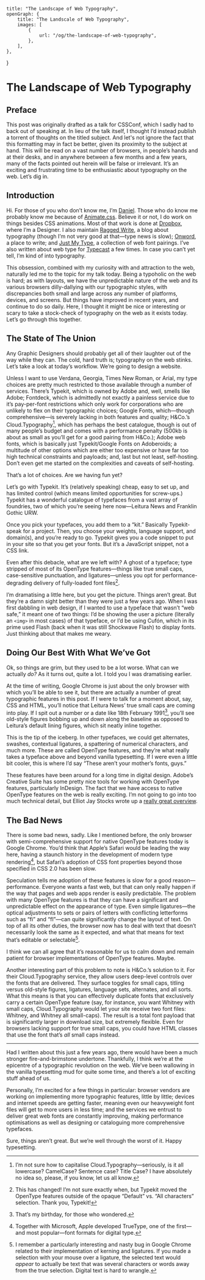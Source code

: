     title: "The Landscape of Web Typography",
    openGraph: {
        title: "The Landscale of Web Typography",
        images: [
            {
                url: "/og/the-landscape-of-web-typography",
            },
        ],
    },
}

# The Landscape of Web Typography

## Preface

This post was originally drafted as a talk for CSSConf, which I sadly had to
back out of speaking at. In lieu of the talk itself, I thought I’d instead
publish a torrent of thoughts on the titled subject. And let's not ignore the
fact that this formatting may in fact be better, given its proximity to the
subject at hand. This will be read on a vast number of browsers, in people’s
hands and at their desks, and in anywhere between a few months and a few years,
many of the facts pointed out herein will be false or irrelevant. It’s an
exciting and frustrating time to be enthusiastic about typography on the web.
Let’s dig in.

## Introduction

Hi. For those of you who don’t know me, I’m [Daniel](http://daneden.me). Those
who do know me probably know me because of
[Animate.css](http://daneden.github.io/animate.css). Believe it or not, I do
work on things besides CSS animations. Most of that work is done at
[Dropbox](https://dropbox.com), where I’m a Designer. I also maintain
[Ragged Write](http://raggedwrite.net), a blog about typography (though I’m not
very good at that—type news is slow); [Onword](http://onword.co), a place to
write; and [Just My Type](http://justmytype.co), a collection of web font
pairings. I’ve also written about web type for
[Typecast](http://typecast.com/blog) a few times. In case you can’t yet tell,
I’m kind of into typography.

This obsession, combined with my curiosity with and attraction to the web,
naturally led me to the topic for my talk today. Being a typoholic on the web is
hard; as with layouts, we have the unpredictable nature of the web and its
various browsers dilly-dallying with our typographic styles, with discrepancies
both small and large across any number of platforms, devices, and screens. But
things have improved in recent years, and continue to do so daily. Here, I
thought it might be nice or interesting or scary to take a stock-check of
typography on the web as it exists today. Let’s go through this together.

## The State of The Union

Any Graphic Designers should probably get all of their laughter out of the way
while they can. The cold, hard truth is; typography on the web stinks. Let’s
take a look at today’s workflow. We’re going to design a website.

Unless I want to use Verdana, Georgia, Times New Roman, or Arial, my type
choices are pretty much restricted to those available through a number of
services. There’s Typekit, which is owned by Adobe and, well, smells like Adobe;
Fontdeck, which is admittedly not exactly a painless service due to it’s
pay-per-font restrictions which only work for corporations who are unlikely to
flex on their typographic choices; Google Fonts, which—though comprehensive—is
severely lacking in both features and quality; H&Co.’s Cloud.Typography[^1],
which has perhaps the best catalogue, though is out of many people’s budget and
comes with a performance penalty (500kb is about as small as you’ll get for a
good pairing from H&Co.); Adobe web fonts, which is basically just
Typekit/Google Fonts on Adoberoids; a multitude of other options which are
either too expensive or have far too high technical constraints and payloads;
and, last but not least, self-hosting. Don’t even get me started on the
complexities and caveats of self-hosting.

That’s a lot of choices. Are we having fun yet?

Let’s go with Typekit. It’s (relatively speaking) cheap, easy to set up, and has
limited control (which means limited opportunities for screw-ups.) Typekit has a
wonderful catalogue of typefaces from a vast array of foundries, two of which
you’re seeing here now—Leitura News and Franklin Gothic URW.

Once you pick your typefaces, you add them to a “kit.” Basically Typekit-speak
for a project. Then, you choose your weights, language support, and domain(s),
and you’re ready to go. Typekit gives you a code snippet to put in your site so
that you get your fonts. But it’s a JavaScript snippet, not a CSS link.

Even after this debacle, what are we left with? A ghost of a typeface; type
stripped of most of its OpenType features—things like true small caps,
case-sensitive punctuation, and ligatures—unless you opt for
performance-degrading delivery of fully-loaded font files[^2].

I’m dramatising a little here, but you get the picture. Things aren’t great. But
they’re a damn sight better than they were just a few years ago. When I was
first dabbling in web design, if I wanted to use a typeface that wasn’t “web
safe,” it meant one of two things: I’d be showing the user a picture (literally
an `<img>` in most cases) of that typeface, or I’d be using Cufón, which in its
prime used Flash (back when it was still Shockwave Flash) to display fonts. Just
thinking about that makes me weary.

## Doing Our Best With What We’ve Got

Ok, so things are grim, but they used to be a lot worse. What can we actually
_do?_ As it turns out, quite a lot. I told you I was dramatising earlier.

At the time of writing, Google Chrome is just about the only browser with which
you’ll be able to see it, but there are actually a number of great typographic
features in this post. If I were to talk for a moment about, say, CSS and HTML,
you’ll notice that Leitura News’ true small caps are coming into play. If I spit
out a number or a date like 18th February 1991[^3], you’ll see old-style figures
bobbing up and down along the baseline as opposed to Leitura’s default lining
figures, which sit neatly inline together.

This is the tip of the iceberg. In other typefaces, we could get alternates,
swashes, contextual ligatures, a spattering of numerical characters, and much
more. These are called OpenType features, and they’re what really takes a
typeface above and beyond vanilla typesetting. If I were even a little bit
cooler, this is where I’d say “These aren’t your mother’s fonts, guys.”

These features have been around for a long time in digital design. Adobe’s
Creative Suite has some pretty nice tools for working with OpenType features,
particularly InDesign. The fact that we have access to native OpenType features
on the web is really exciting. I’m not going to go into too much technical
detail, but Elliot Jay Stocks wrote up a
[really great overview](http://www.elliotjaystocks.com/blog/a-recap-on-opentype-features/).

## The Bad News

There is some bad news, sadly. Like I mentioned before, the only browser with
semi-comprehensive support for native OpenType features today is Google Chrome.
You’d think that Apple’s Safari would be leading the way here, having a staunch
history in the development of modern type rendering[^4], but Safari’s adoption
of CSS font properties beyond those specified in CSS 2.0 has been slow.

Speculation tells me adoption of these features is slow for a good
reason—performance. Everyone wants a fast web, but that can only really happen
if the way that pages and web apps render is easily predictable. The problem
with many OpenType features is that they can have a significant and
unpredictable effect on the appearance of type. Even simple ligatures—the
optical adjustments to sets or pairs of letters with conflicting letterforms
such as “fi” and “fl”—can quite significantly change the layout of text. On top
of all its other duties, the browser now has to deal with text that doesn’t
necessarily look the same as it expected, and what that means for text that’s
editable or selectable[^5].

I think we can all agree that it’s reasonable for us to calm down and remain
patient for browser implementations of OpenType features. Maybe.

Another interesting part of this problem to note is H&Co.’s solution to it. For
their Cloud.Typography service, they allow users deep-level controls over the
fonts that are delivered. They surface toggles for small caps, titling versus
old-style figures, ligatures, language sets, alternates, and all sorts. What
this means is that you can effectively duplicate fonts that exclusively carry a
certain OpenType feature (say, for instance, you want Whitney with small caps,
Cloud.Typography would let your site receive two font files: Whitney, and
Whitney all small-caps). The result is a total font payload that is
significantly larger in download size, but extremely flexible. Even for browsers
lacking support for true small caps, you could have HTML classes that use the
font that’s _all_ small caps instead.

---

Had I written about this just a few years ago, there would have been a much
stronger fire-and-brimstone undertone. Thankfully, I think we’re at the
epicentre of a typographic revolution on the web. We’ve been wallowing in the
vanilla typesetting mud for quite some time, and there’s a lot of exciting stuff
ahead of us.

Personally, I’m excited for a few things in particular: browser vendors are
working on implementing more typographic features, little by little; devices and
internet speeds are getting faster, meaning even our heavyweight font files will
get to more users in less time; and the services we entrust to deliver great web
fonts are constantly improving, making performance optimisations as well as
designing or cataloguing more comprehensive typefaces.

Sure, things aren’t great. But we’re well through the worst of it. Happy
typesetting.

[^1]:
    I’m not sure how to capitalise Cloud.Typography—seriously, is it all
    lowercase? CamelCase? Sentence case? Title Case? I have absolutely no idea
    so, please, if you know, let us all know.

[^2]:
    This has changed! I’m not sure exactly when, but Typekit moved the OpenType
    features outside of the opaque “Default” vs. “All characters” selection.
    Thank you, Typekit!

[^3]: That’s my birthday, for those who wondered.
[^4]:
    Together with Microsoft, Apple developed TrueType, one of the first—and most
    popular—font formats for digital type.

[^5]:
    I remember a particularly interesting and nasty bug in Google Chrome related
    to their implementation of kerning and ligatures. If you made a selection
    with your mouse over a ligature, the selected text would _appear_ to
    actually be text that was several characters or words away from the true
    selection. Digital text is hard to wrangle.
